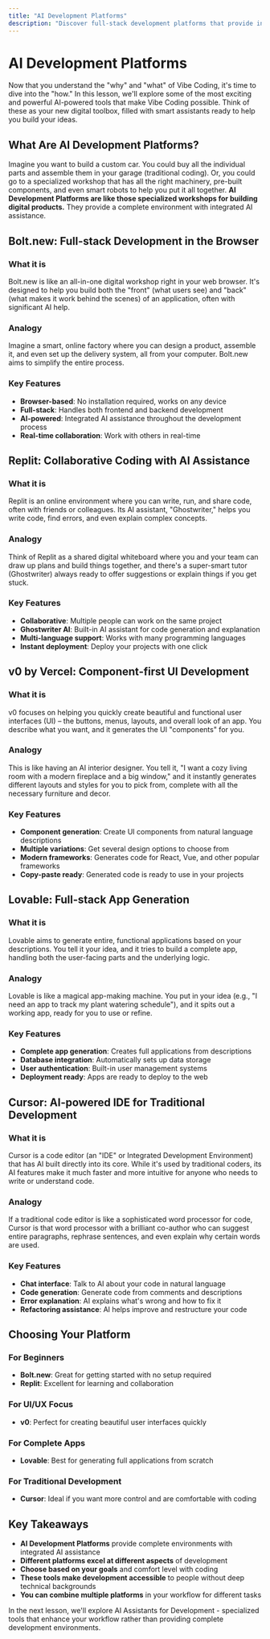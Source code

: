 ```yaml
---
title: "AI Development Platforms"
description: "Discover full-stack development platforms that provide integrated AI assistance"
---
```


# AI Development Platforms

Now that you understand the "why" and "what" of Vibe Coding, it's time to dive into the "how." In this lesson, we'll explore some of the most exciting and powerful AI-powered tools that make Vibe Coding possible. Think of these as your new digital toolbox, filled with smart assistants ready to help you build your ideas.

## What Are AI Development Platforms?

Imagine you want to build a custom car. You could buy all the individual parts and assemble them in your garage (traditional coding). Or, you could go to a specialized workshop that has all the right machinery, pre-built components, and even smart robots to help you put it all together. **AI Development Platforms are like those specialized workshops for building digital products.** They provide a complete environment with integrated AI assistance.

## Bolt.new: Full-stack Development in the Browser

### What it is
Bolt.new is like an all-in-one digital workshop right in your web browser. It's designed to help you build both the "front" (what users see) and "back" (what makes it work behind the scenes) of an application, often with significant AI help.

### Analogy
Imagine a smart, online factory where you can design a product, assemble it, and even set up the delivery system, all from your computer. Bolt.new aims to simplify the entire process.

### Key Features
- **Browser-based**: No installation required, works on any device
- **Full-stack**: Handles both frontend and backend development
- **AI-powered**: Integrated AI assistance throughout the development process
- **Real-time collaboration**: Work with others in real-time

## Replit: Collaborative Coding with AI Assistance

### What it is
Replit is an online environment where you can write, run, and share code, often with friends or colleagues. Its AI assistant, "Ghostwriter," helps you write code, find errors, and even explain complex concepts.

### Analogy
Think of Replit as a shared digital whiteboard where you and your team can draw up plans and build things together, and there's a super-smart tutor (Ghostwriter) always ready to offer suggestions or explain things if you get stuck.

### Key Features
- **Collaborative**: Multiple people can work on the same project
- **Ghostwriter AI**: Built-in AI assistant for code generation and explanation
- **Multi-language support**: Works with many programming languages
- **Instant deployment**: Deploy your projects with one click

## v0 by Vercel: Component-first UI Development

### What it is
v0 focuses on helping you quickly create beautiful and functional user interfaces (UI) – the buttons, menus, layouts, and overall look of an app. You describe what you want, and it generates the UI "components" for you.

### Analogy
This is like having an AI interior designer. You tell it, "I want a cozy living room with a modern fireplace and a big window," and it instantly generates different layouts and styles for you to pick from, complete with all the necessary furniture and decor.

### Key Features
- **Component generation**: Create UI components from natural language descriptions
- **Multiple variations**: Get several design options to choose from
- **Modern frameworks**: Generates code for React, Vue, and other popular frameworks
- **Copy-paste ready**: Generated code is ready to use in your projects

## Lovable: Full-stack App Generation

### What it is
Lovable aims to generate entire, functional applications based on your descriptions. You tell it your idea, and it tries to build a complete app, handling both the user-facing parts and the underlying logic.

### Analogy
Lovable is like a magical app-making machine. You put in your idea (e.g., "I need an app to track my plant watering schedule"), and it spits out a working app, ready for you to use or refine.

### Key Features
- **Complete app generation**: Creates full applications from descriptions
- **Database integration**: Automatically sets up data storage
- **User authentication**: Built-in user management systems
- **Deployment ready**: Apps are ready to deploy to the web

## Cursor: AI-powered IDE for Traditional Development

### What it is
Cursor is a code editor (an "IDE" or Integrated Development Environment) that has AI built directly into its core. While it's used by traditional coders, its AI features make it much faster and more intuitive for anyone who needs to write or understand code.

### Analogy
If a traditional code editor is like a sophisticated word processor for code, Cursor is that word processor with a brilliant co-author who can suggest entire paragraphs, rephrase sentences, and even explain why certain words are used.

### Key Features
- **Chat interface**: Talk to AI about your code in natural language
- **Code generation**: Generate code from comments and descriptions
- **Error explanation**: AI explains what's wrong and how to fix it
- **Refactoring assistance**: AI helps improve and restructure your code

## Choosing Your Platform

### For Beginners
- **Bolt.new**: Great for getting started with no setup required
- **Replit**: Excellent for learning and collaboration

### For UI/UX Focus
- **v0**: Perfect for creating beautiful user interfaces quickly

### For Complete Apps
- **Lovable**: Best for generating full applications from scratch

### For Traditional Development
- **Cursor**: Ideal if you want more control and are comfortable with coding

## Key Takeaways

- **AI Development Platforms** provide complete environments with integrated AI assistance
- **Different platforms excel at different aspects** of development
- **Choose based on your goals** and comfort level with coding
- **These tools make development accessible** to people without deep technical backgrounds
- **You can combine multiple platforms** in your workflow for different tasks

In the next lesson, we'll explore AI Assistants for Development - specialized tools that enhance your workflow rather than providing complete development environments. 
